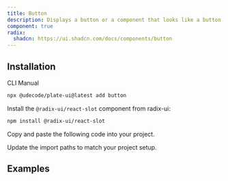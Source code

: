 ```yaml
---
title: Button
description: Displays a button or a component that looks like a button.
component: true
radix:
  shadcn: https://ui.shadcn.com/docs/components/button
---
```


## Installation

<Tabs defaultValue="cli">

<TabsList>
<TabsTrigger value="cli">CLI</TabsTrigger>
<TabsTrigger value="manual">Manual</TabsTrigger>
</TabsList>
<TabsContent value="cli">

```bash
npx @udecode/plate-ui@latest add button
```

</TabsContent>

<TabsContent value="manual">

<Steps>

<Step>

Install the `@radix-ui/react-slot` component from radix-ui:

```bash
npm install @radix-ui/react-slot
```

</Step>

<Step>

Copy and paste the following code into your project.

</Step>

<ComponentSource name="button" />

<Step>

Update the import paths to match your project setup.

</Step>

</Steps>

</TabsContent>

</Tabs>

## Examples

<ComponentSource src="../../templates/plate-playground-template/src/components/plate-ui/comment-more-dropdown.tsx" />
